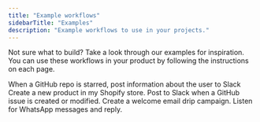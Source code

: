 ```yaml
---
title: "Example workflows"
sidebarTitle: "Examples"
description: "Example workflows to use in your projects."
---
```


Not sure what to build? Take a look through our examples for inspiration.
You can use these workflows in your product by following the instructions on each page.

<CardGroup>
  <Card title="GitHub" icon="github" href="/examples/github">
    When a GitHub repo is starred, post information about the user to Slack
  </Card>
  <Card title="Shopify" icon="shopify" href="/examples/shopify">
    Create a new product in my Shopify store.
  </Card>
  <Card title="Slack" icon="slack" href="/examples/slack">
    Post to Slack when a GitHub issue is created or modified.
  </Card>
  <Card title="Resend" icon="envelope" href="/examples/resend">
    Create a welcome email drip campaign.
  </Card>
  <Card title="WhatsApp" icon="whatsapp" href="/examples/whatsapp">
    Listen for WhatsApp messages and reply.
  </Card>
</CardGroup>

